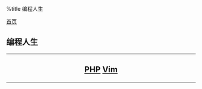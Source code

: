 %title 编程人生

[[../index|首页]]
==编程人生==
----
<center>
<h2>
[[php/index|PHP]]
[[vim/index|Vim]]
</h2>
</center>
----

